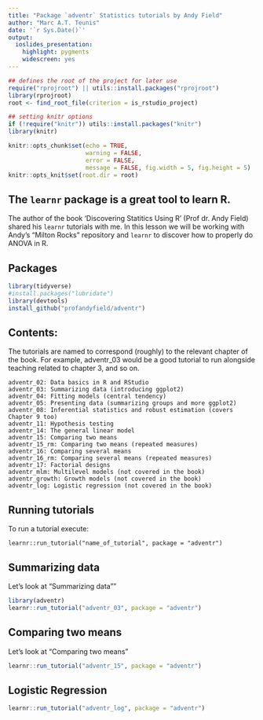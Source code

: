 ```yaml
---
title: "Package `adventr` Statistics tutorials by Andy Field"
author: "Marc A.T. Teunis"
date: '`r Sys.Date()`'
output:
  ioslides_presentation: 
    highlight: pygments
    widescreen: yes
---
```



```r
## defines the root of the project for later use
require("rprojroot") || utils::install.packages("rprojroot")
library(rprojroot)
root <- find_root_file(criterion = is_rstudio_project)
```

```r
## setting knitr options
if (!require("knitr")) utils::install.packages("knitr")
library(knitr)

knitr::opts_chunk$set(echo = TRUE, 
                      warning = FALSE, 
                      error = FALSE, 
                      message = FALSE, fig.width = 5, fig.height = 5)
knitr::opts_knit$set(root.dir = root)
```

## The `learnr` package is a great tool to learn R. 

The author of the book 'Discovering Statitics Using R' (Prof dr. Andy Field) shared his `learnr` tutorials with me. 
In this lesson we will be working with Andy's "Milton Rocks" repository and `learnr` to discover how to properly do ANOVA in R. 

## Packages
```r
library(tidyverse)
#install.packages("lubridate")
library(devtools)
install_github("profandyfield/adventr")

```

## Contents:

The tutorials are named to correspond (roughly) to the relevant chapter of the book. For example, adventr_03 would be a good tutorial to run alongside teaching related to chapter 3, and so on.

    adventr_02: Data basics in R and RStudio
    adventr_03: Summarizing data (introducing ggplot2)
    adventr_04: Fitting models (central tendency)
    adventr_05: Presenting data (summarizing groups and more ggplot2)
    adventr_08: Inferential statistics and robust estimation (covers Chapter 9 too)
    adventr_11: Hypothesis testing
    adventr_14: The general linear model
    adventr_15: Comparing two means
    adventr_15_rm: Comparing two means (repeated measures)
    adventr_16: Comparing several means
    adventr_16_rm: Comparing several means (repeated measures)
    adventr_17: Factorial designs
    adventr_mlm: Multilevel models (not covered in the book)
    adventr_growth: Growth models (not covered in the book)
    adventr_log: Logistic regression (not covered in the book)

## Running tutorials

To run a tutorial execute:

`learnr::run_tutorial("name_of_tutorial", package = "adventr")`

## Summarizing data
Let's look at "Summarizing data""
```r
library(adventr)
learnr::run_tutorial("adventr_03", package = "adventr")
```

## Comparing two means
Let's look at "Comparing two means"
```r
learnr::run_tutorial("adventr_15", package = "adventr")
```

## Logistic Regression
```r
learnr::run_tutorial("adventr_log", package = "adventr")
```
